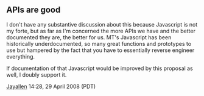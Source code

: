 == APIs are good ==

I don't have any substantive discussion about this because Javascript is not my forte, but as far as I'm concerned the more APIs we have and the better documented they are, the better for us.  MT's Javascript has been historically underdocumented, so many great functions and prototypes to use but hampered by the fact that you have to essentially reverse engineer everything.

If documentation of that Javascript would be improved by this proposal as well, I doubly support it. 

[[User:Jayallen|Jayallen]] 14:28, 29 April 2008 (PDT)
